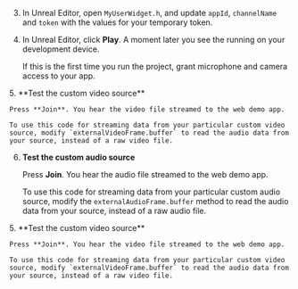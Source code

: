 <PlatformWrapper platform ="unreal">

3. In Unreal Editor, open `MyUserWidget.h`, and update `appId`, `channelName` and `token` with the values for your temporary token.

4. In Unreal Editor, click **Play**. A moment later you see the <Vpl k = "CLIENT"/> running on your development device.

    If this is the first time you run the project, grant microphone and camera access to your app.
<ProductWrapper notAllowed="voice-calling">
5. **Test the custom video source**

    Press **Join**. You hear the video file streamed to the web demo app. 

    To use this code for streaming data from your particular custom video source, modify `externalVideoFrame.buffer` to read the audio data from your source, instead of a raw video file.

6. **Test the custom audio source**

    Press **Join**. You hear the audio file streamed to the web demo app. 

    To use this code for streaming data from your particular custom audio source, modify the `externalAudioFrame.buffer` method to read the audio data from your source, instead of a raw audio file.

</ProductWrapper>
<ProductWrapper product="voice-calling">
5. **Test the custom video source**

    Press **Join**. You hear the video file streamed to the web demo app. 

    To use this code for streaming data from your particular custom video source, modify `externalVideoFrame.buffer` to read the audio data from your source, instead of a raw video file.

</ProductWrapper>
</PlatformWrapper>
